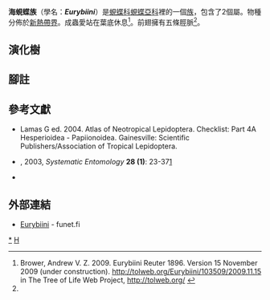 {{NoteTA
|G1=Butterfly
}}
{{Automatic Taxobox
| taxon = Eurybiini
| fossil_range = {{fossilrange|69|0|earliest=79}}<small>從[[白堊紀|白堊紀]]至今<ref name=e2015>Espeland, M., Hall, J. P., DeVries, P. J., Lees, D. C., Cornwall, M., Hsu, Y. F., ... & Salzman, S. 2015. Ancient Neotropical origin and recent recolonisation: Phylogeny, biogeography and diversification of the Riodinidae (Lepidoptera: Papilionoidea). Molecular phylogenetics and evolution, 93, 296-306. {{en}}</ref></small>
| image = Blind Eurybia Sipping Nectar from Psychotria - Flickr - treegrow.jpg
| image_width = 300px
| image_caption = 愛雯海蜆蝶<br />''Eurybia elvina''
| authority = Reuter, 1896
| diversity = 共30種
| diversity_link = 生物多樣性
| type_genus = [[海蜆蝶屬|海蜆蝶屬]]<br />''Eurybia''
| type_genus_authority = [Illiger], 1807
| subdivision_ranks = 屬
| subdivision = 
* [[籮紋蜆蝶屬|籮紋蜆蝶屬]] ''Alesa''
* [[海蜆蝶屬|海蜆蝶屬]] ''Eurybia''
}}

'''海蜆蝶族'''（學名：'''''Eurybiini'''''）是[[蜆蝶科|蜆蝶科]][[蜆蝶亞科|蜆蝶亞科]]裡的一個[[族_(生物)|族]]，包含了2個屬。物種分佈於[[新熱帶界|新熱帶界]]。成蟲愛站在葉底休息<ref>Brower, Andrew V. Z. 2009. Eurybiini Reuter 1896. Version 15 November 2009 (under construction). http://tolweb.org/Eurybiini/103509/2009.11.15 {{Wayback|url=http://tolweb.org/Eurybiini/103509/2009.11.15 |date=20191201001135 }} in The Tree of Life Web Project, http://tolweb.org/ {{Wayback|url=http://tolweb.org/ |date=20110515100516 }}</ref>。前翅擁有五條脛脈<ref name=e2015/>。

== 演化樹 ==
{{clade
|label1='''海蜆蝶族'''
|1={{clade
|1=[[籮紋蜆蝶屬|籮紋蜆蝶屬]] ''Alesa''
|2=[[海蜆蝶屬|海蜆蝶屬]] ''Eurybia''}}}}

== 腳註 ==
<references/>

== 參考文獻 ==
{{Commons category|Eurybiini}}
{{Wikispecies|Eurybiini}}
* Lamas G ed. 2004. Atlas of Neotropical Lepidoptera. Checklist: Part 4A Hesperioidea - Papiionoidea. Gainesville: Scientific Publishers/Association of Tropical Lepidoptera.
* {{aut|Jason P.W. Hall}}, 2003, ''Systematic Entomology'' '''28 (1)''': 23-37[http://www.butterfliesofecuador.com/reprints/2003H_PR.pdf] {{Wayback|url=http://www.butterfliesofecuador.com/reprints/2003H_PR.pdf |date=20210116032020 }}
* {{Cite book | author = 寿建新, 周尧, 李宇飞 | title = 世界蝴蝶分類名錄 | location = 中國 | publisher = 陝西科學技術出版社 | date = 2006-04-01 | ISBN = 9787536936768}}

== 外部連結 ==
* [http://ftp.funet.fi/pub/sci/bio/life/insecta/lepidoptera/ditrysia/papilionoidea/riodinidae/#Eurybiini Eurybiini] {{Wayback|url=http://ftp.funet.fi/pub/sci/bio/life/insecta/lepidoptera/ditrysia/papilionoidea/riodinidae/#Eurybiini |date=20161001185627 }} - funet.fi

{{蜆蝶亞科}}
{{Taxonbar|from=Q2725469}}

[[Category:海蜆蝶族|*]]
[[Category:蜆蝶亞科|H]]